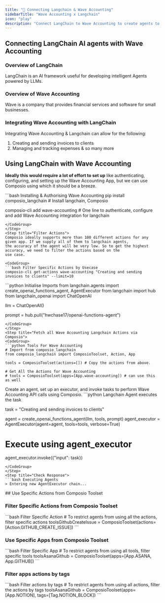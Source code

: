 ```yaml
---
title: "🚀 Connecting Langchain & Wave Accounting"
sidebarTitle: "Wave Accounting x Langchain"
icon: "play"
description: "Connect LangChain to Wave Accounting to create agents to perform tasks using natural language"
---
```


## Connecting LangChain AI agents with Wave Accounting

### Overview of LangChain

LangChain is an AI framework useful for developing intelligent Agents powered by LLMs.

### Overview of Wave Accounting

Wave is a company that provides financial services and software for small businesses.

### Integrating Wave Accounting with LangChain

Integrating Wave Accounting & Langchain can allow for the following:

1. Creating and sending invoices to clients
2. Managing and tracking expenses
& so many more

## Using LangChain with Wave Accounting

<Steps>
<Step title="Setting Up the Environment">

**Ideally this would require a lot of effort to set up** like authenticating, configuring, and setting up the Wave Accounting App, but we can use Composio using which it should be a breeze.

<CodeGroup>
```bash Installing & Authorising Wave Accounting
pip install composio_langchain # Install langchain, Composio 

composio-cli add wave-accounting # One line to authenticate, configure and add Wave Accounting integration for langchain
```
</CodeGroup>
</Step>
<Step title="Filter Actions">
Composio ideally supports more than 100 different actions for any given app. If we supply all of them to langchain agents, 
the accuracy of the agent will be very low. So to get the highest accuracy, we need to filter the actions based on the 
use case.

<CodeGroup>
```bash Filter Specific Actions by Usecase
composio-cli get-actions wave-accounting "Creating and sending invoices to clients" --limit=10
```
</CodeGroup>

</Step>
<Step title="Import Base Packages">

<CodeGroup>
```python Initialise Imports
from langchain.agents import create_openai_functions_agent, AgentExecutor
from langchain import hub
from langchain_openai import ChatOpenAI


llm = ChatOpenAI()

prompt = hub.pull("hwchase17/openai-functions-agent")
```
</CodeGroup>
</Step>
<Step title="Fetch all Wave Accounting Langchain Actions via Composio">
<CodeGroup>
```python Tools For Wave Accounting
# Import from composio_langchain
from composio_langchain import ComposioToolset, Action, App

tools = ComposioToolset(actions=[]) # Copy the actions from above. 

# Get All the Actions for Wave Accounting
# tools = ComposioToolset(apps=[App.wave-accounting]) # can use this as well
```
</CodeGroup>
</Step>
<Step title="Execute the Agent">
Create an agent, set up an executor, and invoke tasks to perform Wave Accounting API calls using Composio. 
<CodeGroup>
```python Langchain Agent executes the task

task = "Creating and sending invoices to clients"

agent = create_openai_functions_agent(llm, tools, prompt)
agent_executor = AgentExecutor(agent=agent, tools=tools, verbose=True)

# Execute using agent_executor
agent_executor.invoke({"input": task})
```
</CodeGroup>
</Step>
<Step title="Check Response">
```bash Executing Agents
> Entering new AgentExecutor chain...
```
</Step>
</Steps>
## Use Specific Actions from Composio Toolset

### Filter Specific Actions from Composio Toolset

<CodeGroup>
```bash Filter Specific Action
# To restrict agents from using all the actions, filter specific actions
toolsGithubCreateIssue = ComposioToolset(actions=[Action.GITHUB_CREATE_ISSUE])
```
</CodeGroup>

### Use Specific Apps from Composio Toolset
<CodeGroup>
```bash Filter Specific App
# To restrict agents from using all tools, filter specific tools
toolsAsanaGithub = ComposioToolset(apps=[App.ASANA, App.GITHUB])
```
</CodeGroup>

### Filter apps actions by tags 
<CodeGroup>
```bash Filter actions by tags
# To restrict agents from using all actions, filter the actions by tags
toolsAsanaGithub = ComposioToolset(apps=[App.NOTION], tags=[Tag.NOTION_BLOCK])
```
</CodeGroup>

